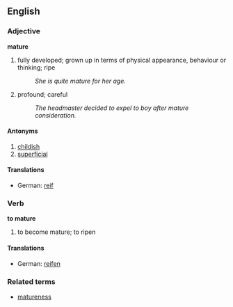 ==English==

===Adjective===
'''mature'''
# fully developed; grown up in terms of physical appearance, behaviour or thinking; ripe
#:''She is quite mature for her age.''
# profound; careful
#:''The headmaster decided to expel to boy after mature consideration.''
====Antonyms====
# [[childish]]
# [[superficial]]
====Translations====
*German: [[reif]]

===Verb===
'''to mature'''
# to become mature; to ripen
====Translations====
*German: [[reifen]]
===Related terms===
*[[matureness]]